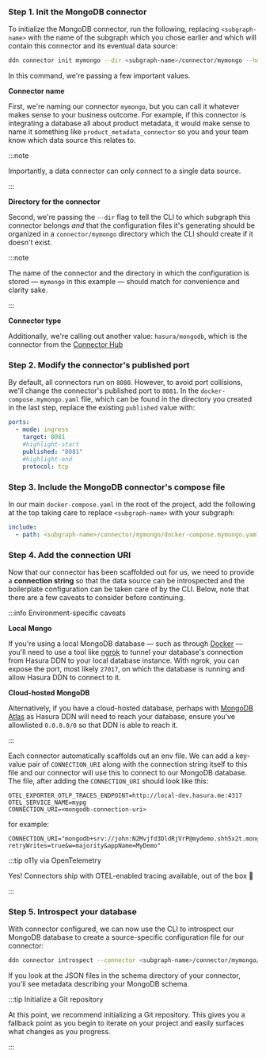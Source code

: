 ### Step 1. Init the MongoDB connector

To initialize the MongoDB connector, run the following, replacing `<subgraph-name>` with the name of the subgraph which
you chose earlier and which will contain this connector and its eventual data source:

```bash
ddn connector init mymongo --dir <subgraph-name>/connector/mymongo --hub-connector hasura/mongodb
```

In this command, we're passing a few important values.

**Connector name**

First, we're naming our connector `mymongo`, but you can call it whatever makes sense to your business outcome. For
example, if this connector is integrating a database all about product metadata, it would make sense to name it
something like `product_metadata_connector` so you and your team know which data source this relates to.

:::note

Importantly, a data connector can only connect to a single data source.

:::

**Directory for the connector**

Second, we're passing the `--dir` flag to tell the CLI to which subgraph this connector belongs _and_ that the
configuration files it's generating should be organized in a `connector/mymongo` directory which the CLI should create
if it doesn't exist.

:::note

The name of the connector and the directory in which the configuration is stored — `mymongo` in this example — should
match for convenience and clarity sake.

:::

**Connector type**

Additionally, we're calling out another value: `hasura/mongodb`, which is the connector from the
[Connector Hub](https://hasura.io/connectors/mongodb)

### Step 2. Modify the connector's published port

By default, all connectors run on `8080`. However, to avoid port collisions, we'll change the connector's published port
to `8081`. In the `docker-compose.mymongo.yaml` file, which can be found in the directory you created in the last step,
replace the existing `published` value with:

```yaml
ports:
  - mode: ingress
    target: 8081
    #highlight-start
    published: "8081"
    #highlight-end
    protocol: tcp
```

### Step 3. Include the MongoDB connector's compose file

In our main `docker-compose.yaml` in the root of the project, add the following at the top taking care to replace
`<subgraph-name>` with your subgraph:

```yaml
include:
  - path: <subgraph-name>/connector/mymongo/docker-compose.mymongo.yaml
```

### Step 4. Add the connection URI

Now that our connector has been scaffolded out for us, we need to provide a **connection string** so that the data
source can be introspected and the boilerplate configuration can be taken care of by the CLI. Below, note that there are
a few caveats to consider before continuing.

:::info Environment-specific caveats

**Local Mongo**

If you're using a local MongoDB database — such as through [Docker](https://hub.docker.com/_/mongodb) — you'll need to
use a tool like [ngrok](https://ngrok.com/) to tunnel your database's connection from Hasura DDN to your local database
instance. With ngrok, you can expose the port, most likely `27017`, on which the database is running and allow Hasura
DDN to connect to it.

**Cloud-hosted MongoDB**

Alternatively, if you have a cloud-hosted database, perhaps with
[MongoDB Atlas](https://www.mongodb.com/products/platform/atlas-database) as Hasura DDN will need to reach your
database, ensure you've allowlisted `0.0.0.0/0` so that DDN is able to reach it.

:::

Each connector automatically scaffolds out an env file. We can add a key-value pair of `CONNECTION_URI` along with the
connection string itself to this file and our connector will use this to connect to our MongoDB database. The file,
after adding the `CONNECTION_URI` should look like this:

```env
OTEL_EXPORTER_OTLP_TRACES_ENDPOINT=http://local-dev.hasura.me:4317
OTEL_SERVICE_NAME=mypg
CONNECTION_URI=<mongodb-connection-uri>
```

for example:

```env
CONNECTION_URI="mongodb+srv://john:N2Mvjfd3DldRjVrP@mydemo.shh5x2t.mongodb.net/sample_demo?retryWrites=true&w=majority&appName=MyDemo"
```

:::tip o11y via OpenTelemetry

Yes! Connectors ship with OTEL-enabled tracing available, out of the box 🎉

:::

### Step 5. Introspect your database

With connector configured, we can now use the CLI to introspect our MongoDB database to create a source-specific
configuration file for our connector:

```bash
ddn connector introspect --connector <subgraph-name>/connector/mymongo/connector.yaml
```

If you look at the JSON files in the schema directory of your connector, you'll see metadata describing your MongoDB
schema.

:::tip Initialize a Git repository

At this point, we recommend initializing a Git repository. This gives you a fallback point as you begin to iterate on
your project and easily surfaces what changes as you progress.

:::
